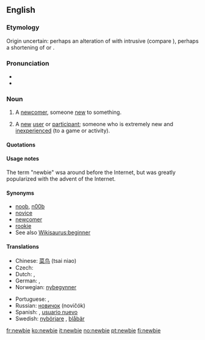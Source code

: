==English==

===Etymology===
Origin uncertain: perhaps an alteration of {{term|newie}} with intrusive {{term||B}} (compare {{term|freebie}}), perhaps a shortening of {{term|new boy}} or {{term|new}} {{term|beginner}}.

===Pronunciation===
* {{IPA|/ˈnjuːbi/|/ˈnuːbi/}}
* {{rhymes|uːbi}}

===Noun===
{{en-noun}}

# A [[newcomer]], someone [[new]] to something.
# {{context|Internet|_|slang}} A [[new]] [[user]] or [[participant]]; someone who is extremely new and [[inexperienced]] (to a game or activity).

====Quotations====
{{seecites}}

====Usage notes====
The term "newbie" wsa around before the Internet, but was greatly popularized with the advent of the Internet.

====Synonyms====
* [[noob]], [[n00b]]
* [[novice]]
* [[newcomer]]
* [[rookie]]
* See also [[Wikisaurus:beginner]]

====Translations====
{{trans-top|new (inexperienced) user or participant}}
* Chinese: [[菜鸟]] (tsai niao)
* Czech: {{t-|cs|nováček|m}}
* Dutch: {{t|nl|nieuweling|m}}, {{t|nl|beginneling|m}}
* German: {{t+|de|Neuling}}, {{t+|de|Anfänger}}
* Norwegian: [[nybegynner]]
{{trans-mid}}
* Portuguese: {{t+|pt|novato}}, {{t+|pt|iniciante}}
* Russian: [[новичок]] (novičók) {{m}}
* Spanish: {{t-|es|novato}}, [[usuario nuevo]] {{m}}
* Swedish: [[nybörjare]] {{c}}, [[blåbär]] {{n}}
{{trans-bottom}}

[[fr:newbie]]
[[ko:newbie]]
[[it:newbie]]
[[no:newbie]]
[[pt:newbie]]
[[fi:newbie]]